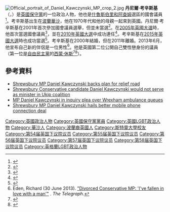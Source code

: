 {{expand|time=2015-05-22T14:50:09+00:00}}
[[File:Official_portrait_of_Daniel_Kawczynski_MP_crop_2.jpg|thumb]]
'''丹尼爾·考辛斯基'''（{{lang-en|Daniel Robert Kawczynski}}，{{bd|1972年|1月24日}}）是[[英國|英國]][[保守黨_(英國)|保守黨]]的一位政治人物，他也是[[什魯斯伯里和阿查姆_(英國國會選區)|什魯斯伯里和阿查姆]]選區的國會議員<ref name="bbc2006-03-30">{{cite news|title=Daniel Kawczynski|url=http://news.bbc.co.uk/democracylive/hi/representatives/profiles/31584.stm|publisher=BBC|accessdate=2 July 2013|archive-date=2016-03-06|archive-url=https://web.archive.org/web/20160306000745/http://news.bbc.co.uk/democracylive/hi/representatives/profiles/31584.stm|dead-url=no}}</ref>。考辛斯基出生在[[波蘭|波蘭]][[華沙|華沙]]，他在1970年代和他的母親一起來到英國。丹尼爾·考辛斯基在2001年首次參加國會議員選舉，但並未當選<ref name=aristotle>{{cite news | url = http://politics.guardian.co.uk/hoc/constituency/0,,-895,00.html | title = Ealing Southall | work = The Guardian | accessdate = 2 July 2013 | location = London | deadurl = yes | archiveurl = https://web.archive.org/web/20081022114437/http://politics.guardian.co.uk/hoc/constituency/0,,-895,00.html | archivedate = 2008年10月22日 }}</ref>。在[[2005年英國大選|2005年英國大選]]時，他首次當選國會議員<ref name=shrewsbury>{{cite news | url = http://politics.guardian.co.uk/hoc/constituency/0,,-1286,00.html | title = Shrewsbury and Atcham | accessdate = 2 July 2013 | work = The Guardian | location = London | deadurl = yes | archiveurl = https://web.archive.org/web/20080704145757/http://politics.guardian.co.uk/hoc/constituency/0,,-1286,00.html | archivedate = 2008年7月4日 }}</ref>，並在[[2010年英國大選|2010年英國大選]]中成功連任<ref name=atcham>{{cite news| url = http://news.bbc.co.uk/1/shared/election2010/results/constituency/e01.stm | title = Shrewsbury & Atcham | accessdate = 2 July 2013 | publisher = BBC}}</ref>。考辛斯基在[[2015年英國大選|2015年英國大選]]時也成功當選<ref>{{cite web|title=Live UK election results|url=http://www.theguardian.com/politics/ng-interactive/2015/may/07/live-uk-election-results-in-full|website=The Guardian|accessdate=8 May 2015|archive-date=2015-05-11|archive-url=https://web.archive.org/web/20150511171433/http://www.theguardian.com/politics/ng-interactive/2015/may/07/live-uk-election-results-in-full|dead-url=no}}</ref>。考辛斯基在2000年結婚，但在2011年離婚。2013年6月，他宣布自己新的伴侶是一位男性<ref>Eden, Richard (30 June 2013). [http://www.telegraph.co.uk/news/politics/10150311/Divorced-Conservative-MP-Ive-fallen-in-love-with-a-man.html "Divorced Conservative MP: 'I've fallen in love with a man'"] {{Wayback|url=http://www.telegraph.co.uk/news/politics/10150311/Divorced-Conservative-MP-Ive-fallen-in-love-with-a-man.html |date=20200214142353 }}. ''The Telegraph''.</ref>。他是英國第二位公開自己雙性戀身份的議員（第一位是[[自由民主黨_(英國)|自由民主黨]]的[[西蒙·休斯|西蒙·休斯]]<ref name="comeout">{{cite news | url=http://www.independent.co.uk/news/uk/home-news/tory-mp-daniel-kawczynski-comes-out-as-bisexual-8680343.html | location=London | work=The Independent | first=James | last=Legge | title=Tory MP Daniel Kawczynski comes out as bisexual | date=30 June 2013 | accessdate=2015-05-22 | archive-date=2019-06-03 | archive-url=https://web.archive.org/web/20190603132136/https://www.independent.co.uk/news/uk/home-news/tory-mp-daniel-kawczynski-comes-out-as-bisexual-8680343.html | dead-url=no }}</ref><ref>{{Cite web |url=http://www.pinknews.co.uk/2006/01/26/simon-hughes-im-bisexual/ |title=存档副本 |accessdate=2015-05-22 |archive-date=2020-08-09 |archive-url=https://web.archive.org/web/20200809033217/https://www.pinknews.co.uk/2006/01/26/simon-hughes-im-bisexual/ |dead-url=no }}</ref>）。

==參考資料==
{{reflist}}
*[http://www.shropshirestar.com/news/2014/11/11/shrewsbury-mp-daniel-kawczynski-backs-plan-for-relief-road/ Shrewsbury MP Daniel Kawczynski backs plan for relief road]{{Wayback|url=http://www.shropshirestar.com/news/2014/11/11/shrewsbury-mp-daniel-kawczynski-backs-plan-for-relief-road/ |date=20150317223924 }}
*[http://www.shropshirestar.com/news/2015/04/16/shrewsbury-conservative-candidate-daniel-kawczynski-would-not-serve-as-minister-in-ukip-coalition/ Shrewsbury Conservative candidate Daniel Kawczynski would not serve as minister in Ukip coalition]{{Wayback|url=http://www.shropshirestar.com/news/2015/04/16/shrewsbury-conservative-candidate-daniel-kawczynski-would-not-serve-as-minister-in-ukip-coalition/ |date=20160304074209 }}
*[http://www.bbc.com/news/uk-england-shropshire-31082427 MP Daniel Kawczynski in inquiry plea over Wrexham ambulance queues]{{Wayback|url=http://www.bbc.com/news/uk-england-shropshire-31082427 |date=20201205074219 }}
*[http://www.shropshirestar.com/news/2014/12/26/shrewsbury-mp-daniel-kawczynski-hails-better-mobile-phone-connection-deal/ Shrewsbury MP Daniel Kawczynski hails better mobile phone connection deal]{{Wayback|url=http://www.shropshirestar.com/news/2014/12/26/shrewsbury-mp-daniel-kawczynski-hails-better-mobile-phone-connection-deal/ |date=20150517143303 }}

{{Authority control}}

{{DEFAULTSORT:Kawczynski, Daniel}}
[[Category:英國政治人物|Category:英國政治人物]]
[[Category:英國保守黨黨員|Category:英國保守黨黨員]]
[[Category:英國LGBT政治人物|Category:英國LGBT政治人物]]
[[Category:華沙人|Category:華沙人]]
[[Category:波蘭裔英國人|Category:波蘭裔英國人]]
[[Category:斯特靈大學校友|Category:斯特靈大學校友]]
[[Category:第54届英国下议院议员|Category:第54届英国下议院议员]]
[[Category:第55届英国下议院议员|Category:第55届英国下议院议员]]
[[Category:第56届英国下议院议员|Category:第56届英国下议院议员]]
[[Category:第57届英国下议院议员|Category:第57届英国下议院议员]]
[[Category:第58届英国下议院议员|Category:第58届英国下议院议员]]
[[Category:英格蘭LGBT政治人物|Category:英格蘭LGBT政治人物]]